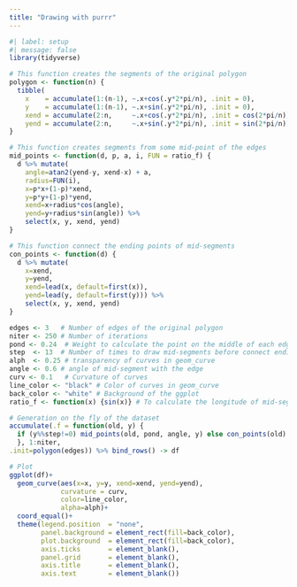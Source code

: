 ```yaml
---
title: "Drawing with purrr"
---
```

```r
#| label: setup
#| message: false
library(tidyverse)
```

```r
# This function creates the segments of the original polygon
polygon <- function(n) {
  tibble(
    x    = accumulate(1:(n-1), ~.x+cos(.y*2*pi/n), .init = 0),
    y    = accumulate(1:(n-1), ~.x+sin(.y*2*pi/n), .init = 0),
    xend = accumulate(2:n,     ~.x+cos(.y*2*pi/n), .init = cos(2*pi/n)),
    yend = accumulate(2:n,     ~.x+sin(.y*2*pi/n), .init = sin(2*pi/n)))
}
```

```r
# This function creates segments from some mid-point of the edges
mid_points <- function(d, p, a, i, FUN = ratio_f) {
  d %>% mutate(
    angle=atan2(yend-y, xend-x) + a,
    radius=FUN(i),
    x=p*x+(1-p)*xend,
    y=p*y+(1-p)*yend,
    xend=x+radius*cos(angle),
    yend=y+radius*sin(angle)) %>% 
    select(x, y, xend, yend)
}
```

```r
# This function connect the ending points of mid-segments
con_points <- function(d) {
  d %>% mutate(
    x=xend,
    y=yend,
    xend=lead(x, default=first(x)),
    yend=lead(y, default=first(y))) %>% 
    select(x, y, xend, yend)
}

```


```r
edges <- 3   # Number of edges of the original polygon
niter <- 250 # Number of iterations
pond <- 0.24  # Weight to calculate the point on the middle of each edge
step  <- 13  # Number of times to draw mid-segments before connect ending points
alph  <- 0.25 # transparency of curves in geom_curve
angle <- 0.6 # angle of mid-segment with the edge
curv <- 0.1   # Curvature of curves
line_color <- "black" # Color of curves in geom_curve
back_color <- "white" # Background of the ggplot
ratio_f <- function(x) {sin(x)} # To calculate the longitude of mid-segments
```

```r
# Generation on the fly of the dataset
accumulate(.f = function(old, y) {
  if (y%%step!=0) mid_points(old, pond, angle, y) else con_points(old)
  }, 1:niter,
.init=polygon(edges)) %>% bind_rows() -> df
```


```r
# Plot
ggplot(df)+
  geom_curve(aes(x=x, y=y, xend=xend, yend=yend),
             curvature = curv,
             color=line_color,
             alpha=alph)+
  coord_equal()+
  theme(legend.position  = "none",
        panel.background = element_rect(fill=back_color),
        plot.background  = element_rect(fill=back_color),
        axis.ticks       = element_blank(),
        panel.grid       = element_blank(),
        axis.title       = element_blank(),
        axis.text        = element_blank())
```


